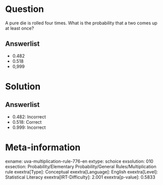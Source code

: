 Question
========

A pure die is rolled four times. What is the probability that a two comes up at least once?

Answerlist
----------

* 0.482
* 0.518
* 0,999

Solution
========

Answerlist
----------

* 0.482: Incorrect
* 0.518: Correct
* 0.999: Incorrect

Meta-information
================
exname: uva-multiplication-rule-776-en
extype: schoice
exsolution: 010
exsection: Probability/Elementary Probability/General Rules/Multiplication rule
exextra[Type]: Conceptual
exextra[Language]: English
exextra[Level]: Statistical Literacy
exextra[IRT-Difficulty]: 2.001
exextra[p-value]: 0.5833
